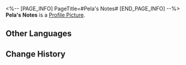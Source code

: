 <%-- [PAGE_INFO]
PageTitle=#Pela's Notes#
[END_PAGE_INFO] --%>
{{Item Infobox
|id          = 149978
|image       = Item Pela's Notes.png
|type        = Mission Item
|invCategory = Missions
|rarity      = 1
|effect      = 
|description = Pela's notes with her elegant handwriting.<br />In the note, there is a curved arrow pointing clockwise and another pointing counterclockwise. Next to the drawing, there is a comment that reads "Might have something to do with a certain kind of rotatable structure."
}}
{{Description|''"...G&mdash;Give me back that piece of paper, or I'll take it!"''}}
'''Pela's Notes''' is a [[Profile Picture]].

==Other Languages==
{{Other Languages
|en   = Pela's Notes
|zhs  = 佩拉的手记
|zht  = 佩拉的手記
|ja   = ペラの手記
|ko   = 페라의 노트
|es   = Nota de Pela
|fr   = Notes de Pela
|ru   = Записка Пелы
|th   = บันทึกของ Pela
|vi   = Sổ Tay Của Pela
|de   = Pelas Notizen
|id   = Catatan Pela
|pt   = Notas de Pela
}}

==Change History==
{{Change History|1.0}}